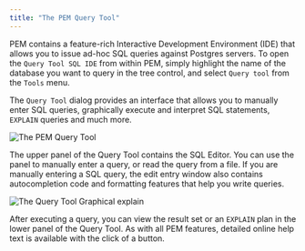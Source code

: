 ```yaml
---
title: "The PEM Query Tool"
---
```






PEM contains a feature-rich Interactive Development Environment (IDE) that allows you to issue ad-hoc SQL queries against Postgres servers. To open the `Query Tool SQL IDE` from within PEM, simply highlight the name of the database you want to query in the tree control, and select `Query tool` from the `Tools` menu.

The `Query Tool` dialog provides an interface that allows you to manually enter SQL queries, graphically execute and interpret SQL statements, `EXPLAIN` queries and much more.

![*The PEM Query Tool*](images/pem_query_tool.png)

The upper panel of the Query Tool contains the SQL Editor. You can use the panel to manually enter a query, or read the query from a file. If you are manually entering a SQL query, the edit entry window also contains autocompletion code and formatting features that help you write queries.

![*The Query Tool Graphical explain*](images/query_tool_graphical_explain.png)

After executing a query, you can view the result set or an `EXPLAIN` plan in the lower panel of the Query Tool. As with all PEM features, detailed online help text is available with the click of a button.
